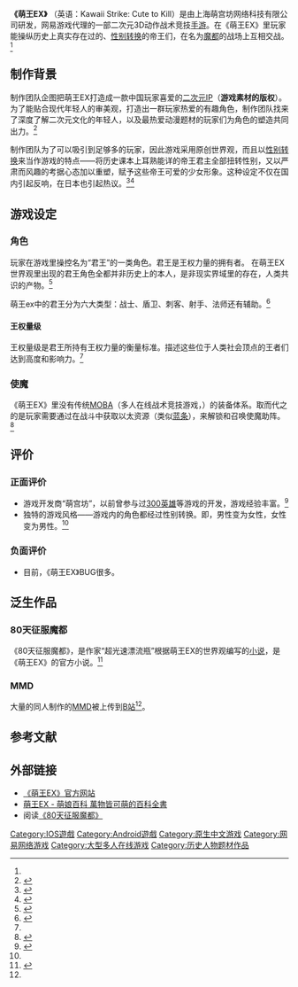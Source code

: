 {{orphan|time=2016-10-02T19:38:53+00:00}}
{{noteTA
|G1=Games
}}
{{Infobox VG
| title = 萌王EX
| image= MengWangEX-Screenshot-1.png |frameless|upright=1.15
| developer = [[上海萌宫坊网络科技有限公司|上海萌宫坊网络科技有限公司]]
| caption = 《萌王EX》安卓客户端截屏
| publisher = [[网易游戏|网易游戏]]
| released = [[内测|内测中]]（预计2016年9月[[公测|公测]]）<ref name="腾讯游戏/游戏"/>
| genre = [[多人在线动作战术竞技游戏|多人在线动作战术竞技游戏]]（{{lang|en|Act Tactic MOBA}}，缩写:ATM）
| modes =[[大型多人線上遊戲|大型多人線上遊戲]]
| platforms = {{spml|[[Android|Android]]|[[iOS|iOS]]}}
| onlinegame =1
}}
'''《萌王EX》''' （英语：Kawaii Strike: Cute to Kill）是由上海萌宫坊网络科技有限公司研发，网易游戏代理的一部二次元3D动作战术竞技[[手游|手游]]。在《萌王EX》里玩家能操纵历史上真实存在过的、[[性别转换|性别转换]]的帝王们，在名为[[上海|魔都]]的战场上互相交战。<ref name="腾讯游戏/游戏">{{cite news |language = zh |author =  |coauthors =  |url = http://xw.qq.com/games/20160729036963/GAM2016072903696300 |title = 萌王ex制作人陈浩：9月将对玩家开放初次测试 |publisher = 腾讯游戏 |pages =  |date =  |accessdate = 2016-07-29 |archive-date = 2017-09-10 |archive-url = https://web.archive.org/web/20170910040527/http://xw.qq.com/games/20160729036963/GAM2016072903696300 |dead-url = no }}</ref>

==制作背景==
制作团队企图把萌王EX打造成一款中国玩家喜爱的[[二次元|二次元]]IP（'''游戏素材的版权'''）。为了能贴合现代年轻人的审美观，打造出一群玩家热爱的有趣角色，制作团队找来了深度了解二次元文化的年轻人，以及最热爱动漫题材的玩家们为角色的塑造共同出力。<ref name="任玩堂">{{Cite web |url = http://www.appgame.com/archives/550259.html |title = 专访《萌王EX》主创团队：打造中国玩家喜爱的二次元IP |author = [http://m.appgame.com/archives/author/lichenghao 寿司] |date =  |publisher = 任玩堂 |language = zh |accessdate = 2016-07-30 |quote =  |archive-url = https://web.archive.org/web/20160801193649/http://www.appgame.com/archives/550259.html |archive-date = 2016-08-01 |dead-url = yes }}</ref>

制作团队为了可以吸引到足够多的玩家，因此游戏采用原创世界观，而且以[[性别转换|性别转换]]来当作游戏的特点——将历史课本上耳熟能详的帝王君主全部扭转性别，又以严肃而风趣的考据心态加以重塑，赋予这些帝王可爱的少女形象。这种设定不仅在国内引起反响，在日本也引起热议。<ref>{{Cite web |url = http://tieba.baidu.com/p/4665961304 |title = 天朝手游在11区大热！ 《萌王EX》性转王者日本引热议 |author = [http://tieba.baidu.com/home/main?un=%E6%84%9F%E6%80%A7%E8%88%AC%E6%B8%85%E6%BE%88&ie=utf-8&fr=pb 感性般清澈] |date =  |publisher = 百度贴吧 |language = zh |accessdate = 2016-07-12 |quote =  |archive-date = 2016-10-01 |archive-url = https://web.archive.org/web/20161001183847/http://tieba.baidu.com/p/4665961304 |dead-url = no }}</ref><ref name="日本热议">{{Cite web |url = http://wap.gamersky.com/news/Content-778139_2.html |title = 《萌王EX》性转设定在日本引热议 惊呼天朝脑洞太大 |author =  |date =  |publisher = [http://www.gamersky.com/ 游民星空] |language = zh |accessdate = 2016-07-12 |quote =  |archive-date = 2016-10-11 |archive-url = https://web.archive.org/web/20161011194021/http://wap.gamersky.com/news/Content-778139_2.html |dead-url = no }}</ref>

==游戏设定==
===角色===
玩家在游戏里操控名为“君王”的一类角色。君王是王权力量的拥有者。
在萌王EX世界观里出现的君王角色全都并非历史上的本人，是非现实界域里的存在，人类共识的产物。<ref>{{Cite web|url= http://www.th7.cn/game/ios/201607/228735.shtml#fromapp|title= 萌王EX手游新手必看攻略 王权量级介绍|accessdate= 2016-07-13|work= |publisher= 第七城市|date= |language= zh|archive-url= https://web.archive.org/web/20171027001028/http://www.th7.cn/game/ios/201607/228735.shtml#fromapp|archive-date= 2017-10-27|dead-url= yes}}</ref>

萌王ex中的君王分为六大类型：战士、盾卫、刺客、射手、法师还有辅助。<ref>{{Cite web|url= http://www.9game.cn/mwex/1002219.html|title= 萌王ex君王人物哪个好 萌王ex人物图鉴大全|accessdate= 2016-07-11|work= |publisher= 九游|date= |language= zh|author= 玉米|archive-date= 2016-10-03|archive-url= https://web.archive.org/web/20161003055253/http://www.9game.cn/mwex/1002219.html|dead-url= no}}</ref>
====王权量级====
王权量级是君王所持有王权力量的衡量标准。描述这些位于人类社会顶点的王者们达到高度和影响力。<ref name="评测"/>
===使魔===
《萌王EX》里没有传统[[MOBA|MOBA]]（多人在线战术竞技游戏，{{lang|en|Multiplayer Online Battle Arena Games}}）的装备体系。取而代之的是玩家需要通过在战斗中获取以太资源（类似[[蓝条|蓝条]]），来解锁和召唤使魔助阵。<ref name="评测">{{Cite web|url= http://m.ali213.net/pingce/160708/8205_2.html|title= 《萌王EX》评测：反转性别的君主君临天下|accessdate= 2016-07-08|work= 手机游戏游戏评测|publisher= 掌上游侠|date= |language= zh|author= |archive-date= 2021-03-25|archive-url= https://web.archive.org/web/20210325033808/https://m.ali213.net/pingce/160708/8205_2.html|dead-url= no}}</ref>

==评价==
===正面评价===
*游戏开发商“萌宫坊”，以前曾参与过[[300英雄|300英雄]]等游戏的开发，游戏经验丰富。<ref>{{Cite web |url = http://wap.gamersky.com/news/Content-772878.html |title = 皇帝也玩性转？二次元MOBA游戏《萌王EX》视频首曝 |author =  |date =  |publisher = [http://www.gamersky.com/ 游民星空] |language = zh |accessdate = 2016-07-01 |quote = 《萌王EX》由 “萌宫坊”团队倾力打造，研发团队汇集了来自业界的资深游戏开发师，参与过《300英雄》、《使命召唤：英雄》等著名游戏的策划与研发，有着成熟的手游研发经验。 |archive-date = 2021-03-25 |archive-url = https://web.archive.org/web/20210325033808/https://wap.gamersky.com/news/Content-772878.html |dead-url = no }}</ref>
*独特的游戏风格——游戏内的角色都经过性别转换。即，男性变为女性，女性变为男性。<ref name="日本热议"/>
===负面评价===
*目前，《萌王EX》BUG很多。
==泛生作品==
===80天征服魔都===
《80天征服魔都》，是作家“超光速漂流瓶”根据萌王EX的世界观编写的[[小说|小说]]，是《萌王EX》的官方小说。<ref>{{Cite web |url = http://www.anqu.com/moe/news/236072.shtml |title = 80天征服魔都！ 《萌王EX》官方小说火热上线 |author = 枫叶 |date =  |publisher = 安趣网 |language = zh |accessdate = 2016-08-12 |quote =  |archive-date = 2016-11-25 |archive-url = https://web.archive.org/web/20161125024052/http://www.anqu.com/moe/news/236072.shtml |dead-url = no }}</ref>
===MMD===
大量的同人制作的[[MMD|MMD]]被上传到[[B站|B站]]<ref name="腾讯游戏/游戏"/>。

==参考文献==
{{reflist|2}}

==外部链接==
*[http://moe.163.com/index.html?from=mobile 《萌王EX》官方网站] {{Wayback|url=http://moe.163.com/index.html?from=mobile |date=20170331125315 }}
*[https://zh.moegirl.org/%E8%90%8C%E7%8E%8BEX 萌王EX - 萌娘百科 萬物皆可萌的百科全書] {{Wayback|url=https://zh.moegirl.org/%E8%90%8C%E7%8E%8BEX |date=20161015204945 }}
*阅读[http://www.8kana.com/book/12288.html 《80天征服魔都》] {{Wayback|url=http://www.8kana.com/book/12288.html |date=20160820123408 }}
[[Category:IOS遊戲|Category:IOS遊戲]]
[[Category:Android遊戲|Category:Android遊戲]]
[[Category:原生中文游戏|Category:原生中文游戏]]
[[Category:网易网络游戏|Category:网易网络游戏]]
[[Category:大型多人在线游戏|Category:大型多人在线游戏]]
[[Category:历史人物题材作品|Category:历史人物题材作品]]